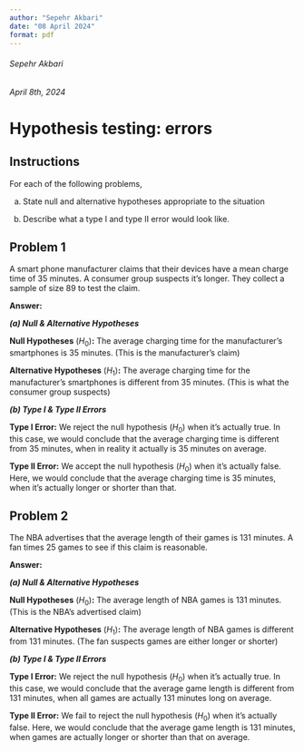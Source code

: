 ```yaml
---
author: "Sepehr Akbari"
date: "08 April 2024"
format: pdf
---
```


###### Sepehr Akbari

###### April 8th, 2024

# Hypothesis testing: errors

## Instructions

For each of the following problems,

(a) State null and alternative hypotheses appropriate to the situation

(b) Describe what a type I and type II error would look like.

## Problem 1

A smart phone manufacturer claims that their devices have a mean charge time of $35$ minutes. A consumer group suspects it’s longer. They collect a sample of size $89$ to test the claim.

**Answer:**

***(a) Null & Alternative Hypotheses***

**Null Hypotheses** $(H_0)$**:** The average charging time for the manufacturer's smartphones is $35$ minutes. (This is the manufacturer's claim)

**Alternative Hypotheses** $(H_1)$**:** The average charging time for the manufacturer's smartphones is different from $35$ minutes. (This is what the consumer group suspects)

***(b) Type I & Type II Errors***

**Type I Error:** We reject the null hypothesis $(H_0)$ when it's actually true. In this case, we would conclude that the average charging time is different from 35 minutes, when in reality it actually is $35$ minutes on average.

**Type II Error:** We accept the null hypothesis $(H_0)$ when it's actually false. Here, we would conclude that the average charging time is $35$ minutes, when it's actually longer or shorter than that.

## Problem 2

The NBA advertises that the average length of their games is $131$ minutes. A fan times $25$ games to see if this claim is reasonable.

**Answer:**

***(a) Null & Alternative Hypotheses***

**Null Hypotheses** $(H_0)$**:** The average length of NBA games is $131$ minutes. (This is the NBA's advertised claim)

**Alternative Hypotheses** $(H_1)$**:** The average length of NBA games is different from $131$ minutes. (The fan suspects games are either longer or shorter)

***(b) Type I & Type II Errors***

**Type I Error:** We reject the null hypothesis $(H_0)$ when it's actually true. In this case, we would conclude that the average game length is different from $131$ minutes, when all games are actually $131$ minutes long on average.

**Type II Error:** We fail to reject the null hypothesis $(H_0)$ when it's actually false. Here, we would conclude that the average game length is $131$ minutes, when games are actually longer or shorter than that on average.
